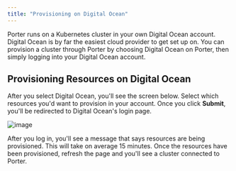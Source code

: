 ```yaml
---
title: "Provisioning on Digital Ocean"
---
```


Porter runs on a Kubernetes cluster in your own Digital Ocean account. Digital Ocean is by far the easiest cloud provider to get set up on. You can provision a cluster through Porter by choosing Digital Ocean on Porter, then simply logging into your Digital Ocean account.

## Provisioning Resources on Digital Ocean[](#provisioning-resources-on-digital-ocean "Direct link to heading")

After you select Digital Ocean, you'll see the screen below. Select which resources you'd want to provision in your account. Once you click **Submit**, you'll be redirected to Digital Ocean's login page.

![image](https://imagedelivery.net/l4LYM_vOYKe7O1NCT_Nc_g/1effe6db-308e-4f96-9e2c-90364944d600/large)

After you log in, you'll see a message that says resources are being provisioned. This will take on average 15 minutes. Once the resources have been provisioned, refresh the page and you'll see a cluster connected to Porter.